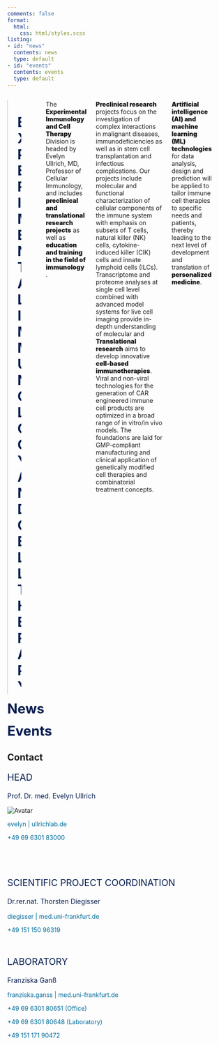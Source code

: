 ```yaml
---
comments: false
format:
  html:
    css: html/styles.scss
listing:
- id: "news"
  contents: news
  type: default
- id: "events"
  contents: events
  type: default
---
```


<!-- screen inset broadens the display size of the text -->
::::: {.column-page-inset-left}

<!-- columns is a container for different columns -->
:::: {.columns}


<!-- Adds image on the left margin -->
::: {.column width="20%" display="none"}
<img class="img-round" src="img/Logo-Draft_ullrich_lab.png" alt="Avatar" style="width: 100%; overflow: hidden; -ms-transform: translateY(-50%);
  position: relative;
  top: 50%;">
:::

<!-- Adds text on right column -->
::: {.column width="75%"}
<center>
  <p>&emsp;</p>
  <a style="color: #061d4e; font-size:220%; font-weight: 700">EXPERIMENTAL IMMUNOLOGY</a> 
  \
  <a style="color: #061d4e; font-size:220%; font-weight: 700">AND CELL THERAPY</a>
</center>
:::

<!-- Adds vertical space -->
<p>&emsp;</p>

The <a style="font-weight: 999;">Experimental Immunology and Cell Therapy</a> Division is headed by Evelyn Ullrich, MD, Professor of Cellular Immunology, and includes <a style="font-weight: 999;">preclinical and translational research projects</a> as well as <a style="font-weight: 999;">education and training in the field of immunology</a> .

<a style="font-weight: 999;">Preclinical research</a> projects focus on the investigation of complex interactions in malignant diseases, immunodeficiencies as well as in stem cell transplantation and infectious complications. Our projects include molecular and functional characterization of cellular components of the immune system with emphasis on subsets of T cells, natural killer (NK) cells, cytokine-induced killer (CIK) cells and innate lymphoid cells (ILCs). Transcriptome and proteome analyses at single cell level combined with advanced model systems for live cell imaging provide in-depth understanding of molecular and 
<a style="font-weight: 999;">Translational research</a> aims to develop innovative <a style="font-weight: 999;">cell-based immunotherapies</a>. Viral and non-viral technologies for the generation of CAR engineered immune cell products are optimized in a broad range of in vitro/in vivo models. The foundations are laid for GMP-compliant manufacturing and clinical application of genetically modified cell therapies and combinatorial treatment concepts.

<a style="font-weight: 999;">Artificial intelligence (AI) and machine learning (ML) technologies</a> for data analysis, design and prediction will be applied to tailor immune cell therapies to specific needs and patients, thereby leading to the next level of development and translation of <a style="font-weight: 999;">personalized medicine</a>.

<!-- Adds vertical space -->
<p>&emsp;</p>



::::

<a style="color: #061d4e; font-size:220%; font-weight: 700">News</a>

:::{#news}
:::

<a style="color: #061d4e; font-size:220%; font-weight: 700">Events</a>

:::{#events}
:::

:::::


<!-- Margin side bar container -->
::: {.column-margin}

## Contact

<p style="color: #061d4e; font-size:150%">HEAD</p>
<p style="color: #061d4e; font-size:110%">Prof. Dr. med. Evelyn Ullrich</p>

<div><img class="img-rounded" src="img/evelyn.png" alt="Avatar" id="hp"></div>

<p style="color: #006B99;"><i class="bi-envelope"></i> evelyn | ullrichlab.de</p>
<p style="color: #006B99;"><i class="bi-telephone"></i> +49 69 6301 83000</p>


<!-- Vertical spacing -->
<p>&emsp;</p>
<p>&emsp;</p>

<p style="color: #061d4e; font-size:150%">SCIENTIFIC PROJECT COORDINATION</p>

<p style="color: #061d4e; font-size:110%">Dr.rer.nat. Thorsten Diegisser</p>
<p style="color: #006B99;"><i class="bi-envelope"></i> diegisser | med.uni-frankfurt.de</p>
<p style="color: #006B99;"><i class="bi-phone"></i> +49 151 150 96319</p>

<p>&emsp;</p>

<p style="color: #061d4e; font-size:150%">LABORATORY</p>

<p style="color: #061d4e; font-size:110%">Franziska Ganß</p>
<p style="color: #006B99;"><i class="bi-envelope"></i> franziska.ganss | med.uni-frankfurt.de</p>
<p style="color: #006B99;"><i class="bi-telephone"></i> +49 69 6301 80651 (Office)</p>
<p style="color: #006B99;"><i class="bi-telephone"></i> +49 69 6301 80648 (Laboratory)</p>
<p style="color: #006B99;"><i class="bi-phone"></i> +49 151 171 90472</p>

:::

